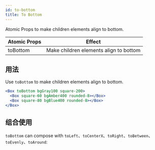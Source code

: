```yaml
---
id: to-bottom
title: To Bottom
---
```



Atomic Props to make children elements align to bottom.

| Atomic Props | Effect                                 |
| ------------ | -------------------------------------- |
| toBottom     | Make children elements align to bottom |

## 用法

Use `toBottom` to make children elements align to bottom.

```jsx live
<Box toBottom bgGray100 square-200>
  <Box square-60 bgAmber400 rounded-8></Box>
  <Box square-80 bgBlue400 rounded-8></Box>
</Box>
```

## 组合使用

`toBottom` can compose with `toLeft`、`toCenterX`、`toRight`、`toBetween`、`toEvenly`、`toAround`:

<LayoutEngine6 />
